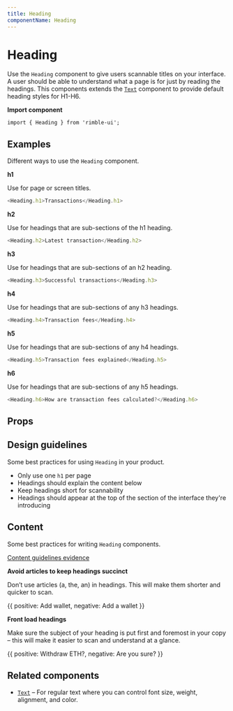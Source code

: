 ```yaml
---
title: Heading
componentName: Heading
---
```



# Heading

Use the `Heading` component to give users scannable titles on your interface. A user should be able to understand what a page is for just by reading the headings. This components extends the [`Text`](/components/rimble-ui/Text) component to provide default heading styles for H1-H6.

**Import component**

```lang=jsx
import { Heading } from 'rimble-ui';
```

## Examples

Different ways to use the `Heading` component.

**h1**

Use for page or screen titles.

```js is=react-live
<Heading.h1>Transactions</Heading.h1>
```

**h2**

Use for headings that are sub-sections of the h1 heading.

```js is=react-live
<Heading.h2>Latest transaction</Heading.h2>
```

**h3**

Use for headings that are sub-sections of an h2 heading.

```js is=react-live
<Heading.h3>Successful transactions</Heading.h3>
```

**h4**

Use for headings that are sub-sections of any h3 headings.

```js is=react-live
<Heading.h4>Transaction fees</Heading.h4>
```

**h5**

Use for headings that are sub-sections of any h4 headings.

```js is=react-live
<Heading.h5>Transaction fees explained</Heading.h5>
```

**h6**

Use for headings that are sub-sections of any h5 headings.

```js is=react-live
<Heading.h6>How are transaction fees calculated?</Heading.h6>
```

## Props

<PropsTable propMetaData={props.propMetaData} />

## Design guidelines

Some best practices for using `Heading` in your product.

- Only use one `h1` per page
- Headings should explain the content below
- Keep headings short for scannability
- Headings should appear at the top of the section of the interface they're introducing

## Content

Some best practices for writing `Heading` components.

[Content guidelines evidence](https://readabilityguidelines.myxwiki.org/xwiki/bin/view/User%20centred%20design/Page%20titles%20and%20headings/)

**Avoid articles to keep headings succinct**

Don’t use articles (a, the, an) in headings. This will make them shorter and quicker to scan.

<DoDont>
  {{
    positive: <Heading.h2>Add wallet</Heading.h2>,
    negative: <Heading.h2>Add a wallet</Heading.h2>
  }}
</DoDont>

**Front load headings**

Make sure the subject of your heading is put first and foremost in your copy – this will make it easier to scan and understand at a glance.

<DoDont>
  {{
    positive: <Heading.h2>Withdraw ETH?</Heading.h2>,
    negative: <Heading.h2>Are you sure?</Heading.h2>
  }}
</DoDont>

## Related components

- [`Text`](/components/rimble-ui/Text) – For regular text where you can control font size, weight, alignment, and color.

